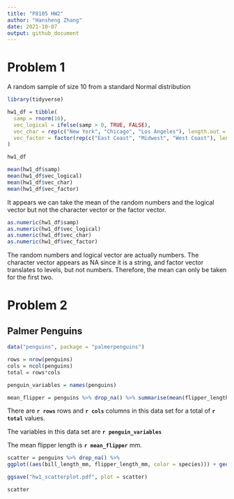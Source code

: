 ```yaml
---
title: "P8105 HW2"
author: "Hansheng Zhang"
date: 2021-10-07
output: github_document
---
```


# Problem 1

A random sample of size 10 from a standard Normal distribution

```r
library(tidyverse)

hw1_df = tibble(
  samp = rnorm(10),
  vec_logical = ifelse(samp > 0, TRUE, FALSE),
  vec_char = rep(c("New York", "Chicago", "Los Angeles"), length.out = 10),
  vec_factor = factor(rep(c("East Coast", "Midwest", "West Coast"), length.out = 10))
)

hw1_df

mean(hw1_df$samp)
mean(hw1_df$vec_logical)
mean(hw1_df$vec_char)
mean(hw1_df$vec_factor)
```

It appears we can take the mean of the random numbers and the logical vector but not the character vector or the factor vector.

```r
as.numeric(hw1_df$samp)
as.numeric(hw1_df$vec_logical)
as.numeric(hw1_df$vec_char)
as.numeric(hw1_df$vec_factor)
```

The random numbers and logical vector are actually numbers. The character vector appears as NA since it is a string, and factor vector translates to levels, but not numbers. Therefore, the mean can only be taken for the first two. 

# Problem 2

## Palmer Penguins
```r
data("penguins", package = "palmerpenguins")

rows = nrow(penguins)
cols = ncol(penguins)
total = rows*cols

penguin_variables = names(penguins)

mean_flipper = penguins %>% drop_na() %>% summarise(mean(flipper_length_mm)) %>% round(digits = 2)
```

There are **`r rows`** rows and **`r cols`** columns in this data set for a total of **`r total`** values.

The variables in this data set are **`r penguin_variables`**

The mean flipper length is **`r mean_flipper`** mm.

```r
scatter = penguins %>% drop_na() %>% 
ggplot((aes(bill_length_mm, flipper_length_mm, color = species))) + geom_point()

ggsave("hw1_scatterplot.pdf", plot = scatter)

scatter
```